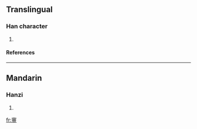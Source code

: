 ==Translingual==
===Han character===
{{Han char|rn=40|rad=宀|as=18|sn=21|four=|canj=十山十廿 (JUJT)}}
# {{defn|Han|sort=宀18}}
====References====
{{Han ref|kx=0293.160|dkj=07380|dj=0580.030|hdz=20959.030|uh=5BF7|ud=23543}}
----
==Mandarin==
===Hanzi===
{{cmn-hanzi|pin=[[fēng]] ([[feng1]])|wg=feng<sup>1</sup>}}
# {{defn|Mandarin}}

[[fr:寷]]
